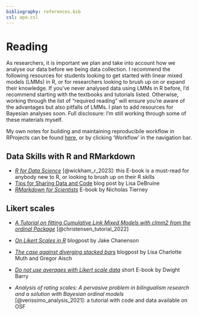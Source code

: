 ```yaml
---
bibliography: references.bib
csl: apa.csl
---
```


# Reading

As researchers, it is important we plan and take into account how we analyse our data before we being data collection. I recommend the following resources for students looking to get started with linear mixed models (LMMs) in R, or for researchers looking to brush up on or expand their knowledge. If you've never analysed data using LMMs in R before, I'd recommend starting with the textbooks and tutorials listed. Otherwise, working through the list of "required reading" will ensure you're aware of the advantages but also pitfalls of LMMs. I plan to add resources for Bayesian analyses soon. Full disclosure: I'm still working through some of these materials myself.

My own notes for building and maintaining reproducibile workflow in RProjects can be found [here](https://daniela-palleschi.github.io/workflow/), or by clicking 'Workflow' in the navigation bar.

## Data Skills with R and RMarkdown

-   [*R for Data Science*](https://r4ds.hadley.nz/) [@wickham_r_2023]: this E-book is a must-read for anybody new to R, or looking to brush up on their R skills
-   [Tips for Sharing Data and Code](https://debruine.github.io/data-code-tips/) blog post by Lisa DeBruine
-   [*RMarkdown for Scientists*](https://njtierney.github.io/rmd4sci/) E-book by Nicholas Tierney

## Likert scales

-   [*A Tutorial on fitting Cumulative Link Mixed Models with clmm2 from the ordinal Package*](https://cran.r-project.org/web/packages/ordinal/vignettes/clmm2_tutorial.pdf) [@christensen_tutorial_2022]

-   [*On Likert Scales in R*](https://jakec007.github.io/2021-06-23-R-likert/) blogpost by Jake Chanenson

-   [*The case against diverging stacked bars*](https://blog.datawrapper.de/divergingbars/) blogpost by Lisa Charlotte Muth and Gregor Aisch

-   [*Do not use averages with Likert scale data*](https://bookdown.org/Rmadillo/likert/) short E-book by Dwight Barry

-   *Analysis of rating scales: A pervasive problem in bilingualism research and a solution with Bayesian ordinal models* [@verissimo_analysis_2021]: a tutorial with code and data available on OSF
